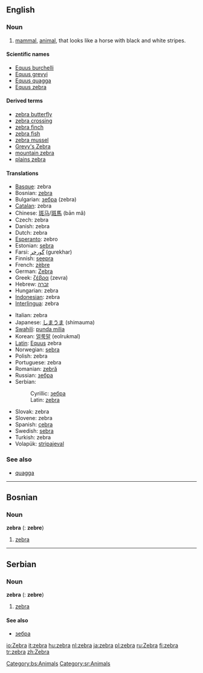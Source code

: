 {{wikipedia}}
==English==

===Noun===
{{en-noun-reg}}

#[[mammal]], [[animal]], that looks like a horse with black and white stripes.

====Scientific names====
*[[Equus burchelli]]
*[[Equus grevyi]]
*[[Equus quagga]]
*[[Equus zebra]]

====Derived terms====
*[[zebra butterfly]]
*[[zebra crossing]]
*[[zebra finch]]
*[[zebra fish]]
*[[zebra mussel]]
*[[Grevy's Zebra]]
*[[mountain zebra]]
*[[plains zebra]]

====Translations====
{{top}}
*[[Basque]]: zebra
*Bosnian: [[zebra#Bosnian|zebra]] {{f}}
*Bulgarian: [[зебра]] (zebra) {{f}}
*[[Catalan]]: zebra {{f}}
*Chinese: [[斑马]]/[[斑馬]] (bān mǎ)
*Czech: zebra {{f}}
*Danish: zebra
*Dutch: zebra {{m}}
*[[Esperanto]]: zebro
*Estonian: [[sebra]]
*Farsi: [[گورخر]] (gurekhar)
*Finnish: [[seepra]]
*French: [[zèbre]] {{m}}
*German: [[Zebra]] {{n}} 
*Greek: [[ζέβρα]] (zevra)
*Hebrew: [[זברה]]
*Hungarian: zebra
*[[Indonesian]]: zebra
*[[Interlingua]]: zebra
{{mid}}
*Italian: zebra
*Japanese: [[しまうま]] (shimauma)
*[[Swahili]]: [[punda milia]]
*Korean: [[얼룩말]] (eolrukmal)
*[[Latin]]: [[Equus]] zebra
*Norwegian: [[sebra]] {{m}}
*Polish: zebra {{f}}
*Portuguese: zebra {{f}}
*Romanian: [[zebră]] {{f}}
*Russian: [[зебра]]
*Serbian:
*:Cyrillic: [[зебра#Serbian|зебра]] {{f}}
*:Latin: [[zebra#Serbian|zebra]] {{f}}
*Slovak: zebra {{f}}
*Slovene: zebra {{f}}
*Spanish: [[cebra]] {{f}}
*Swedish: [[sebra]] {{c}}
*Turkish: zebra
*Volapük: [[stripajeval]]
{{bottom}}

===See also===
*[[quagga]]

----

==Bosnian==
===Noun===
'''zebra''' {{f}} {{s}} ({{p}}: '''zebre''')
#[[zebra#English|zebra]]
[[Category:bs:Animals]]

----

==Serbian==
===Noun===
'''zebra''' {{f}} {{s}} ({{p}}: '''zebre''')
#[[zebra#English|zebra]]
====See also====
*[[зебра#Serbian|зебра]]
[[Category:sr:Animals]]

[[io:Zebra]]
[[it:zebra]]
[[hu:zebra]]
[[nl:zebra]]
[[ja:zebra]]
[[pl:zebra]]
[[ru:Zebra]]
[[fi:zebra]]
[[tr:zebra]]
[[zh:Zebra]]